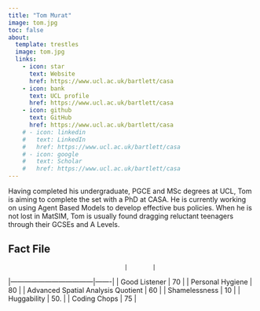 ```yaml
---
title: "Tom Murat"
image: tom.jpg
toc: false
about: 
  template: trestles
  image: tom.jpg
  links:
    - icon: star
      text: Website
      href: https://www.ucl.ac.uk/bartlett/casa
    - icon: bank
      text: UCL profile
      href: https://www.ucl.ac.uk/bartlett/casa
    - icon: github
      text: GitHub
      href: https://www.ucl.ac.uk/bartlett/casa
    # - icon: linkedin
    #   text: LinkedIn
    #   href: https://www.ucl.ac.uk/bartlett/casa
    # - icon: google
    #   text: Scholar
    #   href: https://www.ucl.ac.uk/bartlett/casa
---
```


Having completed his undergraduate, PGCE and MSc degrees at UCL, Tom is aiming to complete the set with a PhD at CASA. He is currently working on using Agent Based Models to develop effective bus policies. When he is not lost in MatSIM, Tom is usually found dragging reluctant teenagers through their GCSEs and A Levels.

## Fact File
                                     |       |
|------------------------------------|-------|
| Good Listener                      | 70    |
| Personal Hygiene                   | 80    |
| Advanced Spatial Analysis Quotient | 60    |
| Shamelessness                      | 10    |
| Huggability                        | 50.   |
| Coding Chops                       | 75    |
